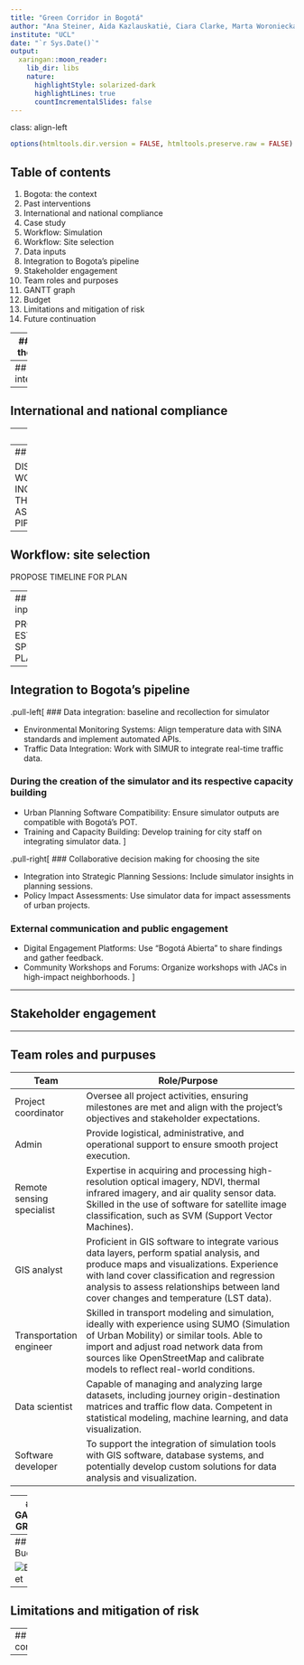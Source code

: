 ```yaml
---
title: "Green Corridor in Bogotá"
author: "Ana Steiner, Aida Kazlauskatiė, Ciara Clarke, Marta Woroniecka and Hannah Schuller"
institute: "UCL"
date: "`r Sys.Date()`"
output:
  xaringan::moon_reader:
    lib_dir: libs
    nature:
      highlightStyle: solarized-dark
      highlightLines: true
      countIncrementalSlides: false
---
```

class: align-left
```r
options(htmltools.dir.version = FALSE, htmltools.preserve.raw = FALSE)
```
## Table of contents

1. Bogota: the context
2. Past interventions
3. International and national compliance
4. Case study
5. Workflow: Simulation
6. Workflow: Site selection
7. Data inputs
8. Integration to Bogota's pipeline
9. Stakeholder engagement
10. Team roles and purposes
11. GANTT graph
12. Budget 
13. Limitations and mitigation of risk
14. Future continuation

---
## Bogota: the context 

---
## Past interventions
```r
knitr::include_graphics("map.png")
```

---
## International and national compliance

---
## Case study

OFFER A LOGICAL workflow that incorporates EO data (at least one dataset required)

---
## Workflow: simulation

DISCUSS HOW DATA + WORKFLOW CAN BE INCORPORATED INTO THE CITY'S 'BUSINESS AS USUAL' DATA PIPELINES/WORKFLOWS

---
## Workflow: site selection

PROPOSE TIMELINE FOR PLAN

---
## Data inputs

PROPOSE ESTIMATED SPENDING PLAN

---

## Integration to Bogota's pipeline

.pull-left[
### Data integration: baseline and recollection for simulator

- Environmental Monitoring Systems: Align temperature data with SINA standards and implement automated APIs.
- Traffic Data Integration: Work with SIMUR to integrate real-time traffic data.

### During the creation of the simulator and its respective capacity building

- Urban Planning Software Compatibility: Ensure simulator outputs are compatible with Bogotá's POT.
- Training and Capacity Building: Develop training for city staff on integrating simulator data.
]

.pull-right[
### Collaborative decision making for choosing the site

- Integration into Strategic Planning Sessions: Include simulator insights in planning sessions.
- Policy Impact Assessments: Use simulator data for impact assessments of urban projects.

### External communication and public engagement

- Digital Engagement Platforms: Use "Bogotá Abierta" to share findings and gather feedback.
- Community Workshops and Forums: Organize workshops with JACs in high-impact neighborhoods.
]

---

## Stakeholder engagement

---

## Team roles and purpuses

| Team                    | Role/Purpose                                                                                                            |
|-------------------------|-------------------------------------------------------------------------------------------------------------------------|
| Project coordinator     | Oversee all project activities, ensuring milestones are met and align with the project's objectives and stakeholder expectations. |
| Admin                   | Provide logistical, administrative, and operational support to ensure smooth project execution.                         |
| Remote sensing specialist | Expertise in acquiring and processing high-resolution optical imagery, NDVI, thermal infrared imagery, and air quality sensor data. Skilled in the use of software for satellite image classification, such as SVM (Support Vector Machines). |
| GIS analyst             | Proficient in GIS software to integrate various data layers, perform spatial analysis, and produce maps and visualizations. Experience with land cover classification and regression analysis to assess relationships between land cover changes and temperature (LST data). |
| Transportation engineer | Skilled in transport modeling and simulation, ideally with experience using SUMO (Simulation of Urban Mobility) or similar tools. Able to import and adjust road network data from sources like OpenStreetMap and calibrate models to reflect real-world conditions. |
| Data scientist          | Capable of managing and analyzing large datasets, including journey origin-destination matrices and traffic flow data. Competent in statistical modeling, machine learning, and data visualization. |
| Software developer      | To support the integration of simulation tools with GIS software, database systems, and potentially develop custom solutions for data analysis and visualization. |

---
## GANNT GRAPH


---
## Budget

![Budget](Screenshot 2024-03-14 124110.png)
---
## Limitations and mitigation of risk

---
## Future continuation

---